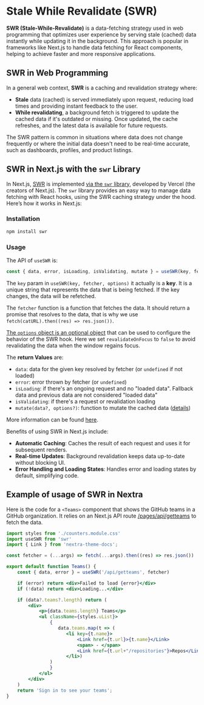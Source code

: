 
# Stale While Revalidate (SWR)

**SWR (Stale-While-Revalidate)** is a data-fetching strategy used in web programming that optimizes user experience by serving stale (cached) data instantly while updating it in the background. This approach is popular in frameworks like Next.js to handle data fetching for React components, helping to achieve faster and more responsive applications.

## SWR in Web Programming

In a general web context, **SWR** is a caching and revalidation strategy where:
- **Stale** data (cached) is served immediately upon request, reducing load times and providing instant feedback to the user.
- **While revalidating**, a background fetch is triggered to update the cached data if it's outdated or missing. Once updated, the cache refreshes, and the latest data is available for future requests.

<Callout type="info">
The SWR pattern is common in situations where data does not change frequently or where the initial data doesn't need to be real-time accurate, such as dashboards, profiles, and product listings.
</Callout>

## SWR in Next.js with the `swr` Library

In Next.js, [SWR](https://swr.vercel.app/) is implemented [via the `swr` library](https://swr.vercel.app/), developed by Vercel (the creators of Next.js). The `swr` library provides an easy way to manage data fetching with React hooks, using the SWR caching strategy under the hood. Here’s how it works in Next.js:

### Installation

```bash
npm install swr
```

### Usage

The API of `useSWR` is: 

```js
const { data, error, isLoading, isValidating, mutate } = useSWR(key, fetcher, options)
``` 

The `key` param in `useSWR(key, fetcher, options)`  it actually is a **key**. 
It is a unique string that represents the data that is being fetched. If the key changes, the data will be refetched.

The `fetcher` function is a function that fetches the data. 
It should return a promise that resolves to the data, that is why we use 
`fetch(catURL).then((res) => res.json())`. 

[The `options` object is an optional object](https://swr.vercel.app/docs/api#options) that can be used to configure the behavior of the SWR hook.
Here we set `revalidateOnFocus` to `false` to avoid revalidating the data when the window regains focus.

The **return Values** are:

- `data`: data for the given key resolved by fetcher (or `undefined` if not loaded)
- `error`: error thrown by fetcher (or `undefined`)
- `isLoading`: if there's an ongoing request and no "loaded data". Fallback data and previous data are not considered "loaded data"
- `isValidating`: if there's a request or revalidation loading
- `mutate(data?, options?)`: function to mutate the cached data ([details](https://swr.vercel.app/docs/mutation))

More information can be found [here](https://swr.vercel.app/docs/advanced/understanding).


Benefits of using SWR in Next.js include:

- **Automatic Caching**: Caches the result of each request and uses it for subsequent renders.
- **Real-time Updates**: Background revalidation keeps data up-to-date without blocking UI.
- **Error Handling and Loading States**: Handles error and loading states by default, simplifying code.


## Example of usage of SWR in Nextra

Here is the code for a `<Teams>` component that shows the GitHub teams in a GitHub organization.
It relies on an Next.js API route [/pages/api/getteams](https://github.com/crguezl/pl-nextra/blob/main/pages/api/getteams.js) to fetch the data.

```jsx 
import styles from './counters.module.css'
import useSWR from 'swr'
import { Link } from 'nextra-theme-docs';

const fetcher = (...args) => fetch(...args).then((res) => res.json())

export default function Teams() {
    const { data, error } = useSWR('/api/getteams', fetcher)

    if (error) return <div>Failed to load {error}</div>
    if (!data) return <div>Loading...</div>

    if (data?.teams?.length) return (
        <div>
            <p>{data.teams.length} Teams</p>
            <ul className={styles.uList}>
                {
                   data.teams.map(t => (
                      <li key={t.name}>
                          <Link href={t.url}>{t.name}</Link>
                          <span> - </span>
                          <Link href={t.url+"/repositories"}>Repos</Link>
                      </li>)
                )
                }
            </ul>
        </div>
    )
    return 'Sign in to see your teams';
}
```
